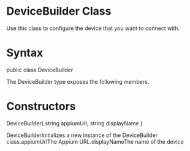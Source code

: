 ﻿# DeviceBuilder Class

Use this class to configure the device that you want to connect with.

# 



# Syntax

public class DeviceBuilder

The DeviceBuilder type exposes the following members.

# Constructors

DeviceBuilder(
	    string appiumUrl,
	    string displayName
)

DeviceBuilderInitializes a new instance of the DeviceBuilder class.appiumUrlThe Appium URL.displayNameThe name of the device
